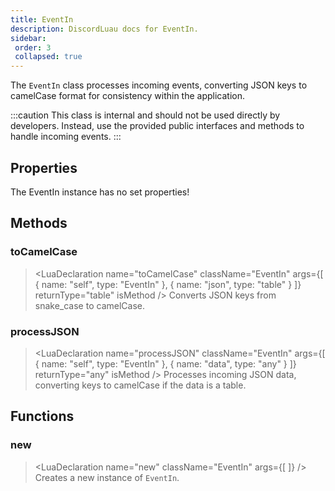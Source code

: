 ```yaml
---
title: EventIn
description: DiscordLuau docs for EventIn.
sidebar:
 order: 3
 collapsed: true
---
```

[//]: # (This file was automatically compiled through the Generator luau code under this repository)
[//]: # (if you want to edit the documentation of discord-luau, please write changes)
[//]: # (to the discord-luau repository itself, we extract the comments from discord-luau and translate)
[//]: # (them into markdown files that Nextra can interpret!)

[//]: # (----- DOCUMENT IMPORTS ----- )


[//]: # (----- DOCUMENT DESCRIPTION ----- )

The `EventIn` class processes incoming events, converting JSON keys to camelCase format for consistency within the application.

:::caution
This class is internal and should not be used directly by developers. Instead, use the provided public interfaces and methods to handle incoming events.
:::

[//]: # (----- DOCUMENT PROPERTIES ----- )

## Properties

The EventIn instance has no set properties!

[//]: # (----- DOCUMENT METHODS ----- )

## Methods

### toCamelCase

> <LuaDeclaration name="toCamelCase" className="EventIn" args={[ { name: "self", type: "EventIn" }, { name: "json", type: "table" } ]} returnType="table" isMethod />
Converts JSON keys from snake_case to camelCase.
### processJSON

> <LuaDeclaration name="processJSON" className="EventIn" args={[ { name: "self", type: "EventIn" }, { name: "data", type: "any" } ]} returnType="any" isMethod />
Processes incoming JSON data, converting keys to camelCase if the data is a table.

[//]: # (----- DOCUMENT FUNCTIONS ----- )

## Functions

### new

> <LuaDeclaration name="new" className="EventIn" args={[  ]} />
Creates a new instance of `EventIn`.

